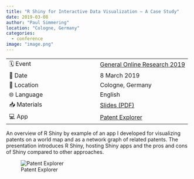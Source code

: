 ```yaml
---
title: "R Shiny for Interactive Data Visualization – A Case Study"
date: 2019-03-08
author: "Paul Simmering"
location: "Cologne, Germany"
categories:
  - conference
image: "image.png"
---
```


| | |
| --- | --- |
| 🗓️ Event | [General Online Research 2019](https://www.dgof.de/event/general-online-research-2019-gor-19/)|
| 📅 Date | 8 March 2019 |
| 📍 Location | Cologne, Germany |
| 🌐 Language | English |
| 📥 Materials | [Slides (PDF)](gor_2019_simmering.pdf) |
| 💻 App | [Patent Explorer](https://psim.shinyapps.io/patent) |

An overview of R Shiny by example of an app I developed for visualizing patents on a world map and as a network graph of related patents. The presentation introduces R Shiny, hosting Shiny apps and the pros and cons of Shiny compared to other approaches.

![Patent Explorer](image.png)
